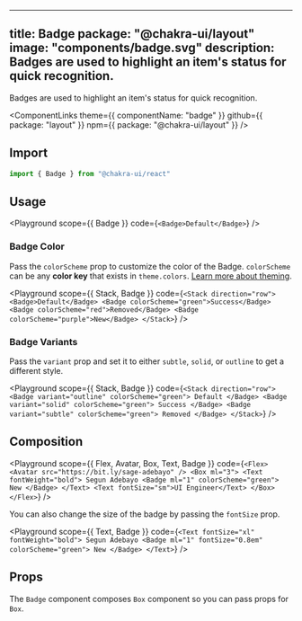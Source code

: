 

---
title: Badge
package: "@chakra-ui/layout"
image: "components/badge.svg"
description:
  Badges are used to highlight an item's status for quick recognition.
---

Badges are used to highlight an item's status for quick recognition.

<ComponentLinks
  theme={{ componentName: "badge" }}
  github={{ package: "layout" }}
  npm={{ package: "@chakra-ui/layout" }}
/>

<carbon-ad></carbon-ad>

## Import

```js
import { Badge } from "@chakra-ui/react"
```

## Usage

<Playground
scope={{ Badge }}
code={`
<Badge>Default</Badge>
`}
/>

### Badge Color

Pass the `colorScheme` prop to customize the color of the Badge. `colorScheme`
can be any **color key** that exists in `theme.colors`.
[Learn more about theming](/docs/theming/theme).

<Playground
scope={{ Stack, Badge }}
code={`
<Stack direction="row">
  <Badge>Default</Badge>
  <Badge colorScheme="green">Success</Badge>
  <Badge colorScheme="red">Removed</Badge>
  <Badge colorScheme="purple">New</Badge>
</Stack>
`}
/>

### Badge Variants

Pass the `variant` prop and set it to either `subtle`, `solid`, or `outline` to
get a different style.

<Playground
scope={{ Stack, Badge }}
code={`
<Stack direction="row">
  <Badge variant="outline" colorScheme="green">
    Default
  </Badge>
  <Badge variant="solid" colorScheme="green">
    Success
  </Badge>
  <Badge variant="subtle" colorScheme="green">
    Removed
  </Badge>
</Stack>
`}
/>

## Composition

<Playground
scope={{ Flex, Avatar, Box, Text, Badge }}
code={`
<Flex>
  <Avatar src="https://bit.ly/sage-adebayo" />
  <Box ml="3">
    <Text fontWeight="bold">
      Segun Adebayo
      <Badge ml="1" colorScheme="green">
        New
      </Badge>
    </Text>
    <Text fontSize="sm">UI Engineer</Text>
  </Box>
</Flex>
`}
/>

You can also change the size of the badge by passing the `fontSize` prop.

<Playground
scope={{ Text, Badge }}
code={`
<Text fontSize="xl" fontWeight="bold">
  Segun Adebayo
  <Badge ml="1" fontSize="0.8em" colorScheme="green">
    New
  </Badge>
</Text>
`}
/>

## Props

The `Badge` component composes `Box` component so you can pass props for `Box`.

<PropsTable of="Badge" />